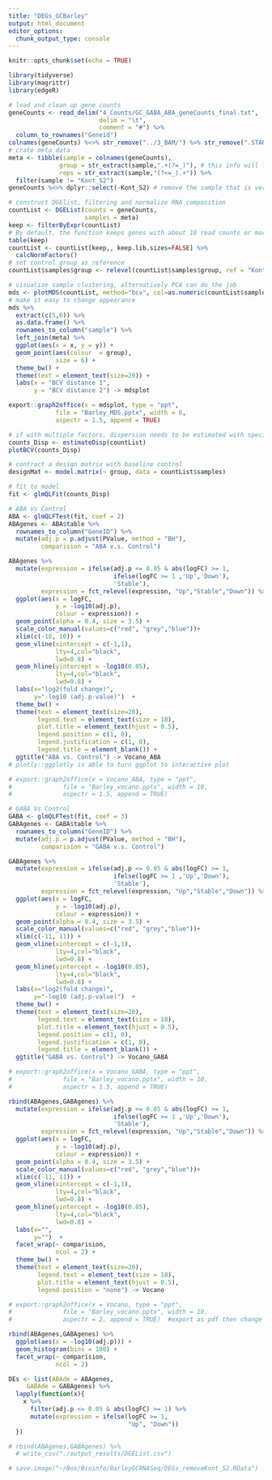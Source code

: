 ```yaml
---
title: "DEGs_GCBarley"
output: html_document
editor_options: 
  chunk_output_type: console
---
```


```r
knitr::opts_chunk$set(echo = TRUE)
```

```r
library(tidyverse)
library(magrittr)
library(edgeR)
```

```r
# load and clean up gene counts
geneCounts <- read_delim("4_Counts/GC_GABA_ABA_geneCounts_final.txt", 
                         delim = "\t", 
                         comment = "#") %>% 
  column_to_rownames("Geneid")
colnames(geneCounts) %<>% str_remove("../3_BAM/") %>% str_remove(".STARAligned_sortedByName.bam")
# crate meta data
meta <- tibble(sample = colnames(geneCounts),
              group = str_extract(sample,".+(?=_)"), # this info will fill to 'group' as col name match 'group' pram in DGEList()
              reps = str_extract(sample,"(?<=_).+")) %>% 
  filter(sample != "Kont_S2")
geneCounts %<>% dplyr::select(-Kont_S2) # remove the sample that is very badly mapped

# construct DGElist, filtering and normalize RNA composition
countList <- DGEList(counts = geneCounts,
                     samples = meta) 
keep <- filterByExpr(countList)
# By default, the function keeps genes with about 10 read counts or more in a minimum number of samples, where the number of samples is chosen according to the minimum group sample size. The actual filtering uses CPM values rather than counts in order to avoid giving preference to samples with large library sizes. For this dataset, the median library size is about 29 million and 10/29 approx. 0.34, so the filterByExpr function keeps genes that have a CPM of 0.34 or more in at least 4 samples.
table(keep)
countList <- countList[keep,, keep.lib.sizes=FALSE] %>% 
  calcNormFactors()
# set control group as reference 
countList$samples$group <- relevel(countList$samples$group, ref = "Kont")
```

```r
# visualize sample clustering, alternatively PCA can do the job
mds <- plotMDS(countList, method="bcv", col=as.numeric(countList$samples$group))
# make it easy to change appearance 
mds %>%
  extract(c(5,6)) %>%
  as.data.frame() %>%
  rownames_to_column("sample") %>%
  left_join(meta) %>%
  ggplot(aes(x = x, y = y)) +
  geom_point(aes(colour  = group), 
             size = 6) +
  theme_bw() +
  theme(text = element_text(size=20)) +
  labs(x = "BCV distance 1",
       y = "BCV distance 2") -> mdsplot

export::graph2office(x = mdsplot, type = "ppt",
             file = "Barley_MDS.pptx", width = 6,
             aspectr = 1.5, append = TRUE)
```

```r
# if with multiple factors, dispersion needs to be estimated with specified design matrix (see section 2.10.2 in edgeR user's guide updated in 21 Oct. 2019)
counts_Disp <- estimateDisp(countList)
plotBCV(counts_Disp)
```

```r
# contract a design matrix with baseline control
designMat <- model.matrix(~ group, data = countList$samples)

# fit to model
fit <- glmQLFit(counts_Disp)
```


```r
# ABA Vs Control
ABA <- glmQLFTest(fit, coef = 2)
ABAgenes <- ABA$table %>% 
  rownames_to_column("GeneID") %>% 
  mutate(adj.p = p.adjust(PValue, method = "BH"),
         comparision = "ABA v.s. Control")

ABAgenes %>% 
  mutate(expression = ifelse(adj.p <= 0.05 & abs(logFC) >= 1, 
                             ifelse(logFC >= 1 ,'Up','Down'),
                             'Stable'),
         expression = fct_relevel(expression, "Up","Stable","Down")) %>% 
  ggplot(aes(x = logFC, 
             y = -log10(adj.p), 
             colour = expression)) +
  geom_point(alpha = 0.4, size = 3.5) +
  scale_color_manual(values=c("red", "grey","blue"))+
  xlim(c(-10, 10)) +
  geom_vline(xintercept = c(-1,1),
             lty=4,col="black",
             lwd=0.8) +
  geom_hline(yintercept = -log10(0.05),
             lty=4,col="black",
             lwd=0.8) +
  labs(x="log2(fold change)",
       y="-log10 (adj.p-value)")  +
  theme_bw() +
  theme(text = element_text(size=20),
        legend.text = element_text(size = 18),
        plot.title = element_text(hjust = 0.5), 
        legend.position = c(1, 0), 
        legend.justification = c(1, 0), 
        legend.title = element_blank()) +
  ggtitle("ABA vs. Control") -> Vocano_ABA
# plotly::ggplotly is able to turn ggplot to interactive plot

# export::graph2office(x = Vocano_ABA, type = "ppt",
#              file = "Barley_vocano.pptx", width = 10,
#              aspectr = 1.5, append = TRUE)
```

```r
# GABA Vs Control
GABA <- glmQLFTest(fit, coef = 3)
GABAgenes <- GABA$table %>% 
  rownames_to_column("GeneID") %>% 
  mutate(adj.p = p.adjust(PValue, method = "BH"),
         comparision = "GABA v.s. Control")

GABAgenes %>% 
  mutate(expression = ifelse(adj.p <= 0.05 & abs(logFC) >= 1, 
                             ifelse(logFC >= 1 ,'Up','Down'),
                             'Stable'),
         expression = fct_relevel(expression, "Up","Stable","Down")) %>% 
  ggplot(aes(x = logFC, 
             y = -log10(adj.p), 
             colour = expression)) +
  geom_point(alpha = 0.4, size = 3.5) +
  scale_color_manual(values=c("red", "grey","blue"))+
  xlim(c(-11, 11)) +
  geom_vline(xintercept = c(-1,1),
             lty=4,col="black",
             lwd=0.8) +
  geom_hline(yintercept = -log10(0.05),
             lty=4,col="black",
             lwd=0.8) +
  labs(x="log2(fold change)",
       y="-log10 (adj.p-value)")  +
  theme_bw() +
  theme(text = element_text(size=20),
        legend.text = element_text(size = 18),
        plot.title = element_text(hjust = 0.5), 
        legend.position = c(1, 0), 
        legend.justification = c(1, 0), 
        legend.title = element_blank()) +
  ggtitle("GABA vs. Control") -> Vocano_GABA

# export::graph2office(x = Vocano_GABA, type = "ppt",
#              file = "Barley_vocano.pptx", width = 10,
#              aspectr = 1.5, append = TRUE)
```


```r
rbind(ABAgenes,GABAgenes) %>% 
  mutate(expression = ifelse(adj.p <= 0.05 & abs(logFC) >= 1, 
                             ifelse(logFC >= 1 ,'Up','Down'),
                             'Stable'),
         expression = fct_relevel(expression, "Up","Stable","Down")) %>% 
  ggplot(aes(x = logFC, 
             y = -log10(adj.p), 
             colour = expression)) +
  geom_point(alpha = 0.4, size = 3.5) +
  scale_color_manual(values=c("red", "grey","blue"))+
  xlim(c(-11, 11)) +
  geom_vline(xintercept = c(-1,1),
             lty=4,col="black",
             lwd=0.8) +
  geom_hline(yintercept = -log10(0.05),
             lty=4,col="black",
             lwd=0.8) +
  labs(x="",
       y="")  +
  facet_wrap(~ comparision,
             ncol = 2) +
  theme_bw() +
  theme(text = element_text(size=20),
        legend.text = element_text(size = 18),
        plot.title = element_text(hjust = 0.5), 
        legend.position = "none") -> Vocano

# export::graph2office(x = Vocano, type = "ppt",
#              file = "Barley_vocano.pptx", width = 10,
#              aspectr = 2, append = TRUE)  #export as pdf then change

rbind(ABAgenes,GABAgenes) %>% 
  ggplot(aes(x = -log10(adj.p))) +
  geom_histogram(bins = 100) +
  facet_wrap(~ comparision,
             ncol = 2)
```

```r
DEs <- list(ABAde = ABAgenes,
     GABAde = GABAgenes) %>% 
  lapply(function(x){
    x %>% 
      filter(adj.p <= 0.05 & abs(logFC) >= 1) %>% 
      mutate(expression = ifelse(logFC >= 1, 
                                 "Up", "Down"))
  })

# rbind(ABAgenes,GABAgenes) %>%
  # write_csv("./output_results/DGEList.csv")

# save.image("~/Box/Bioinfo/BarleyGCRNASeq/DEGs_removeKont_S2.RData")
```

